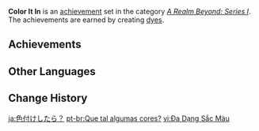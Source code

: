 {{Achievement Set Infobox
|title        = 
|primogems    = {{Achievement/Primogems|Color It In}}
|total        = {{Achievement/Total|Color It In}}
|category     = A Realm Beyond: Series I
}}
'''Color It In''' is an [[achievement]] set in the category ''[[A Realm Beyond: Series I]]''. The achievements are earned by creating [[dye]]s.

==Achievements==
{{Achievements by Category Table|Color It In}}
<!--
==Notes==

==Trivia==
-->
==Other Languages==
{{Other Languages
|en      = Color It In
|zhs     = 来点颜色瞧瞧？
|zhs_rm  = Lái Diǎn Yánsè Qiáoqiao?
|zht     = 來點顏色瞧瞧？
|zht_rm  = Lái Diǎn Yánsè Qiáoqiao?
|zh_tl   = 
|ja      = 色付けしたら？
|ja_rm   = Irodzuke Shitara?
|ja_tl   = How About Adding Color?
|ko      = 색깔 맛 좀 볼래?
|ko_rm   = Saekkkal Mat Jom Bollae?
|ko_tl   = Wanna Taste Color?
|es      = Un toque de color
|es_tl   = A Touch Of Color
|fr      = La vie en couleur
|fr_tl   = Life In Color
|ru      = Добавить цвет?
|ru_tl   = Add Color?
|th      = ลองเพิ่มสีสันดูซิ?
|th_rm   = 
|th_tl   = 
|vi      = Đa Dạng Sắc Màu
|vi_tl   = Variety of Colors
|de      = Ein bisschen Farbe?
|de_tl   = A Bit Color?
|id      = Silakan Dilihat Pilihan Warnanya
|id_tl   = Have a Look at the Color Option
|pt      = Que tal algumas cores?
|pt_tl   = How about some colors?
|tr      = Renk Renk
|tr_tl   = 
|it      = Un tocco di colore
|it_tl   = 
}}

==Change History==
{{Change History|1.5}}
<!--
==References==
{{Reflist}}
-->

[[ja:色付けしたら？]]
[[pt-br:Que tal algumas cores?]]
[[vi:Đa Dạng Sắc Màu]]